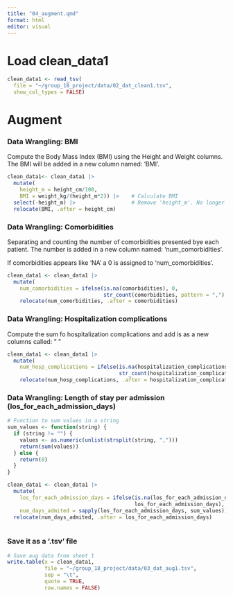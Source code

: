 ```yaml
---
title: "04_augment.qmd"
format: html
editor: visual
---
```


# Load clean_data1

```r
clean_data1 <- read_tsv(
  file = "~/group_18_project/data/02_dat_clean1.tsv",
  show_col_types = FALSE)
```

# Augment

### Data Wrangling: BMI

Compute the Body Mass Index (BMI) using the Height and Weight columns. The BMI will be added in a new column named: 'BMI'.

```r
clean_data1<- clean_data1 |> 
  mutate(
    height_m = height_cm/100,
    BMI = weight_kg/(height_m*2)) |>    # Calculate BMI
  select(-height_m) |>                  # Remove 'height_m'. No longer used.
  relocate(BMI, .after = height_cm)
```

### Data Wrangling: Comorbidities

Separating and counting the number of comorbidities presented bye each patient. The number is added in a new column named: 'num_comorbidities'.

If comorbidities appears like 'NA' a 0 is assigned to 'num_comorbidities'.

```r
 
clean_data1 <- clean_data1 |> 
  mutate(
    num_comorbidities = ifelse(is.na(comorbidities), 0, 
                               str_count(comorbidities, pattern = ",") + 1)) |>
    relocate(num_comorbidities, .after = comorbidities)
```

### Data Wrangling: Hospitalization complications

Compute the sum fo hospitalization complications and add is as a new columns called: " "

```r

clean_data1 <- clean_data1 |> 
  mutate(
    num_hosp_complications = ifelse(is.na(hospitalization_complications), 0, 
                                    str_count(hospitalization_complications, pattern = ",") + 1)) |>
    relocate(num_hosp_complications, .after = hospitalization_complications)
```

### Data Wrangling: Length of stay per admission (los_for_each_admission_days)

```r

# Function to sum values in a string
sum_values <- function(string) {
  if (string != "") {
    values <- as.numeric(unlist(strsplit(string, ",")))
    return(sum(values))
  } else {
    return(0)
  }
}

clean_data1 <- clean_data1 |> 
  mutate(
    los_for_each_admission_days = ifelse(is.na(los_for_each_admission_days), 0,
                                         los_for_each_admission_days),
    num_days_admited = sapply(los_for_each_admission_days, sum_values)) |>
  relocate(num_days_admited, .after = los_for_each_admission_days)
  
```

### Save it as a '.tsv' file

```r
# Save aug data from sheet 1
write.table(x = clean_data1,
            file = "~/group_18_project/data/03_dat_aug1.tsv", 
            sep = "\t", 
            quote = TRUE,
            row.names = FALSE)
```
